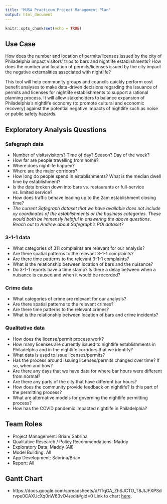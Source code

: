```yaml
---
title: "MUSA Practicum Project Management Plan"
output: html_document
---
```


```r
knitr::opts_chunk$set(echo = TRUE)
```

## Use Case

How does the number and location of permits/licenses issued by the city of Philadelphia impact visitors’ trips to bars and nightlife establishments? How does the number and location of permits/licenses issued by the city impact the negative externalities associated with nightlife?

This tool will help community groups and councils quickly perform cost benefit analyses to make data-driven decisions regarding the issuance of permits and licenses for nightlife establishments to support a rational planning process. It will allow stakeholders to balance expansion of Philadelphia’s nightlife economy (to promote cultural and economic recovery) against the potential negative impacts of nightlife such as noise or public safety hazards.


## Exploratory Analysis Questions 

### Safegraph data
* Number of visits/visitors?  Time of day? Season? Day of the week?
* How far are people travelling from home?
* Where does nightlife happen?
* Where are the major corridors?
* How long do people spend in establishments? What is the median dwell time by establishment? 
* Is the data broken down into bars vs. restaurants or full-service vs. limited service?
* How does traffic behave leading up to the 2am establishment closing time?
* _The current Safegraph dataset that we have available does not include xy coordinates of the establishments or the business categories. These would both be immensly helpful in answering the above questions. Reach out to Andrew about Safegraph's POI dataset?_

### 3-1-1 data
* What categories of 311 complaints are relevant for our analysis?
* Are there spatial patterns to the relevant 3-1-1 complaints? 
* Are there time patterns to the relevant 3-1-1 complaints?
* What is the relationship between location of bars and the nuisance?
* Do 3-1-1 reports have a time stamp? Is there a delay between when a nuisance is caused and when it would be recorded?

### Crime data
* What categories of crime are relevant for our analysis?
* Are there spatial patterns to the relevant crimes? 
* Are there time patterns to the relevant crimes?
* What is the relationship between location of bars and crime incidents?

### Qualitative data
* How does the license/permit process work?
* How many licenses are currently issued to nightlife establishments in Philadelphia and in the nightlife corridors that we identify?
* What data is used to issue licenses/permits?
* Has the process around issuing licenses/permits changed over time? If so, when and how?
* Are there any days that we have data for where bar hours were different from normal?
* Are there any parts of the city that have different bar hours?
* How does the community provide feedback on nightlife? Is this part of the permitting process? 
* What are alternative models for governing the nightlife permitting process?
* How has the COVID pandemic impacted nightlife in Philadelphia?

## Team Roles 
* Project Management: Brian/ Sabrina 
* Qualitative Research / Policy Recommendations:  Maddy
* Exploratory Data: Maddy (All)
* Model Building: All
* App Development: Sabrina/Brian
* Report: All

## Gantt Chart
* https://docs.google.com/spreadsheets/d/1TqOA_ZhSJCTO_T8JtJFXPSdrvpe0CAXUcXq0nW63vO4/edit#gid=0
Link to chart [here](https://docs.google.com/spreadsheets/d/1TqOA_ZhSJCTO_T8JtJFXPSdrvpe0CAXUcXq0nW63vO4/edit?usp=sharing).
